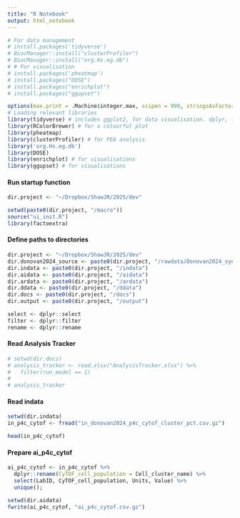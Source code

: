 ```yaml
---
title: "R Notebook"
output: html_notebook
---
```


```r
# For data management
# install.packages('tidyverse')
# BiocManager::install("clusterProfiler")
# BiocManager::install("org.Hs.eg.db")
# # For visualisation
# install.packages('pheatmap')
# install.packages("DOSE")
# install.packages("enrichplot")
# install.packages("ggupset")

options(max.print = .Machine$integer.max, scipen = 999, stringsAsFactors = F, dplyr.summarise.inform = F) # avoid truncated output in R console and scientific notation
# Loading relevant libraries 
library(tidyverse) # includes ggplot2, for data visualisation. dplyr, for data manipulation.
library(RColorBrewer) # for a colourful plot
library(pheatmap)
library(clusterProfiler) # for PEA analysis
library('org.Hs.eg.db')
library(DOSE)
library(enrichplot) # for visualisations
library(ggupset) # for visualisations
```

#### Run startup function
```r
dir.project <- "~/Dropbox/ShawJR/2025/dev"

setwd(paste0(dir.project, "/macro"))
source("ui_init.R")
library(factoextra)
```

#### Define paths to directories
```r
dir.project <- "~/Dropbox/ShawJR/2025/dev"
dir.donovan2024_source <- paste0(dir.project, "/rawdata/Donovan2024_syn31481952.5")
dir.indata <- paste0(dir.project, "/indata")
dir.aidata <- paste0(dir.project, "/aidata")
dir.ardata <- paste0(dir.project, "/ardata")
dir.ddata <- paste0(dir.project, "/ddata")
dir.docs <- paste0(dir.project, "/docs")
dir.output <- paste0(dir.project, "/output")

select <- dplyr::select
filter <- dplyr::filter
rename <- dplyr::rename
```

#### Read Analysis Tracker
```r
# setwd(dir.docs)
# analysis_tracker <- read.xlsx("AnalysisTracker.xlsx") %>%
#   filter(run_model == 1)
# 
# analysis_tracker
```

#### Read indata
```r
setwd(dir.indata)
in_p4c_cytof <- fread("in_donovan2024_p4c_cytof_cluster_pct.csv.gz")

head(in_p4c_cytof)
```

#### Prepare ai_p4c_cytof
```r
ai_p4c_cytof <- in_p4c_cytof %>%
  dplyr::rename(CyTOF_cell_population = Cell_cluster_name) %>%
  select(LabID, CyTOF_cell_population, Units, Value) %>%
  unique();

setwd(dir.aidata)
fwrite(ai_p4c_cytof, "ai_p4c_cytof.csv.gz")
```
